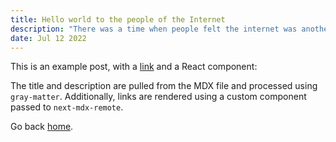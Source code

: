 ```yaml
---
title: Hello world to the people of the Internet
description: "There was a time when people felt the internet was another world, but now people realise it's a tool that we use in this world."
date: Jul 12 2022
---
```


This is an example post, with a [link](https://nextjs.org) and a React component:

The title and description are pulled from the MDX file and processed using `gray-matter`. Additionally, links are rendered using a custom component passed to `next-mdx-remote`.

Go back [home](/).
